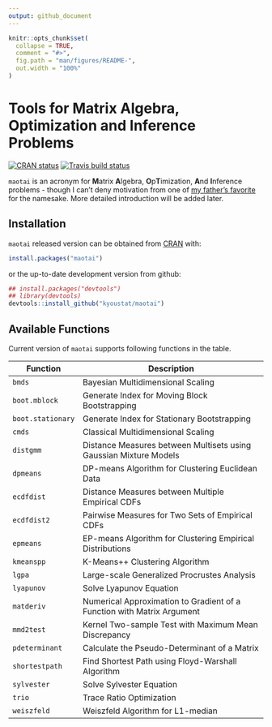 ```yaml
---
output: github_document
---
```


<!-- README.md is generated from README.Rmd. Please edit that file -->

```r
knitr::opts_chunk$set(
  collapse = TRUE,
  comment = "#>",
  fig.path = "man/figures/README-",
  out.width = "100%"
)
```
# Tools for Matrix Algebra, Optimization and Inference Problems

<!-- badges: start -->
[![CRAN status](https://www.r-pkg.org/badges/version/maotai)](https://CRAN.R-project.org/package=maotai)
[![Travis build status](https://travis-ci.org/kyoustat/maotai.svg?branch=master)](https://travis-ci.org/kyoustat/maotai)
<!-- badges: end -->


`maotai` is an acronym for **M**atrix **A**lgebra, **O**p**T**imization, **A**nd **I**nference problems - though I can't deny motivation from one of [my father's favorite](https://en.wikipedia.org/wiki/Maotai) for the namesake. More detailed introduction will be added later.

## Installation

`maotai` released version can be obtained from [CRAN](https://CRAN.R-project.org/package=maotai) with:
```r
install.packages("maotai")
```
or the up-to-date development version from github:
```r
## install.packages("devtools")
## library(devtools)
devtools::install_github("kyoustat/maotai")
```
## Available Functions

Current version of `maotai` supports following functions in the table.

| Function      | Description                                   |
| ------------- | --------------------------------------------- |
| `bmds`        | Bayesian Multidimensional Scaling             |
| `boot.mblock` | Generate Index for Moving Block Bootstrapping |
| `boot.stationary` | Generate Index for Stationary Bootstrapping |
| `cmds`      | Classical Multidimensional Scaling                |
| `distgmm`   | Distance Measures between Multisets using Gaussian Mixture Models |
| `dpmeans`   | DP-means Algorithm for Clustering Euclidean Data |
| `ecdfdist`  | Distance Measures between Multiple Empirical CDFs |
| `ecdfdist2` | Pairwise Measures for Two Sets of Empirical CDFs |
| `epmeans`   | EP-means Algorithm for Clustering Empirical Distributions |
| `kmeanspp`  | K-Means++ Clustering Algorithm |
| `lgpa`      | Large-scale Generalized Procrustes Analysis |
| `lyapunov`  | Solve Lyapunov Equation |
| `matderiv`  | Numerical Approximation to Gradient of a Function with Matrix Argument |
| `mmd2test`  | Kernel Two-sample Test with Maximum Mean Discrepancy |
| `pdeterminant` | Calculate the Pseudo-Determinant of a Matrix |
| `shortestpath` | Find Shortest Path using Floyd-Warshall Algorithm |
| `sylvester`    | Solve Sylvester Equation |
| `trio`         | Trace Ratio Optimization |
| `weiszfeld`    | Weiszfeld Algorithm for L1-median |